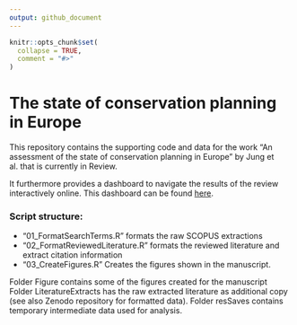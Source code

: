 ```yaml
---
output: github_document
---
```


<!-- README.md is generated from README.Rmd. Please edit that file -->

```r
knitr::opts_chunk$set(
  collapse = TRUE,
  comment = "#>"
)
```

# The state of conservation planning in Europe

This repository contains the supporting code and data for the work "An assessment of the state of conservation planning in Europe" by Jung et al. that is currently in Review.

It furthermore provides a dashboard to navigate the results of the review interactively online. This dashboard can be found [here](https://martin-jung.github.io/Review_EuropeanConservationPlanning).

### Script structure:

* "01_FormatSearchTerms.R" formats the raw SCOPUS extractions
* "02_FormatReviewedLiterature.R" formats the reviewed literature and extract citation information
* "03_CreateFigures.R" Creates the figures shown in the manuscript.

Folder Figure contains some of the figures created for the manuscript
Folder LiteratureExtracts has the raw extracted literature as additional copy (see also Zenodo repository for formatted data).
Folder resSaves contains temporary intermediate data used for analysis.

